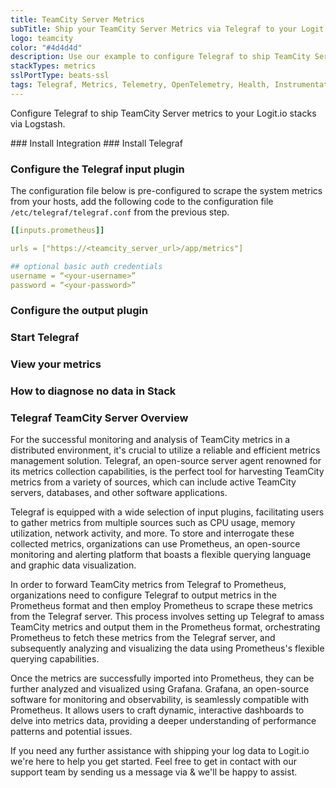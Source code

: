 ```yaml
---
title: TeamCity Server Metrics
subTitle: Ship your TeamCity Server Metrics via Telegraf to your Logit.io Stack
logo: teamcity
color: "#4d4d4d"
description: Use our example to configure Telegraf to ship TeamCity Server metrics to Logit.io. Configure Telegraf to send TeamCity Server metrics to Logstash or Elastic.
stackTypes: metrics
sslPortType: beats-ssl
tags: Telegraf, Metrics, Telemetry, OpenTelemetry, Health, Instrumentation, TeamCity, Continuous Integration, Monitoring, Teamcity
---
```


Configure Telegraf to ship TeamCity Server metrics to your Logit.io stacks via Logstash.

<Steps>
  ### Install Integration
  <InstallIntegration/>
  ### Install Telegraf

  <InstallTelegraf />

  ### Configure the Telegraf input plugin

  The configuration file below is pre-configured to scrape the system metrics from your hosts, add the following code to the configuration file `/etc/telegraf/telegraf.conf` from the previous step.

  ```yaml copy
  [[inputs.prometheus]]

  urls = ["https://<teamcity_server_url>/app/metrics"]

  ## optional basic auth credentials
  username = “<your-username>”
  password = “<your-password>”
  ```

  ### Configure the output plugin

  <TelegrafOutputPlugin />

  ### Start Telegraf

  <StartTelegraf />

  ### View your metrics
  <LaunchStack source="TeamCity_Server_Metrics_via_Telegraf" utmMedium="metrics" utmCampaign="telegraf-TeamCity-metrics" />

  ### How to diagnose no data in Stack

  <DiagnoseNoData />

</Steps>

### Telegraf TeamCity Server Overview

For the successful monitoring and analysis of TeamCity metrics in a distributed environment, it's crucial to 
utilize a reliable and efficient metrics management solution. Telegraf, an open-source server agent renowned 
for its metrics collection capabilities, is the perfect tool for harvesting TeamCity metrics from a variety 
of sources, which can include active TeamCity servers, databases, and other software applications.

Telegraf is equipped with a wide selection of input plugins, facilitating users to gather metrics from 
multiple sources such as CPU usage, memory utilization, network activity, and more. To store and interrogate 
these collected metrics, organizations can use Prometheus, an open-source monitoring and alerting platform 
that boasts a flexible querying language and graphic data visualization.

In order to forward TeamCity metrics from Telegraf to Prometheus, organizations need to configure 
Telegraf to output metrics in the Prometheus format and then employ Prometheus to scrape these metrics 
from the Telegraf server. This process involves setting up Telegraf to amass TeamCity metrics and output 
them in the Prometheus format, orchestrating Prometheus to fetch these metrics from the Telegraf server, 
and subsequently analyzing and visualizing the data using Prometheus's flexible querying capabilities.

Once the metrics are successfully imported into Prometheus, they can be further analyzed and visualized 
using Grafana. Grafana, an open-source software for monitoring and observability, is seamlessly 
compatible with Prometheus. It allows users to craft dynamic, interactive dashboards to delve into 
metrics data, providing a deeper understanding of performance patterns and potential issues.

If you need any further assistance with shipping your log data to Logit.io we're here to help you get started. 
Feel free to get in contact with our support team by sending us a message via <IntercomButton text="live chat" /> 
& we'll be happy to assist.